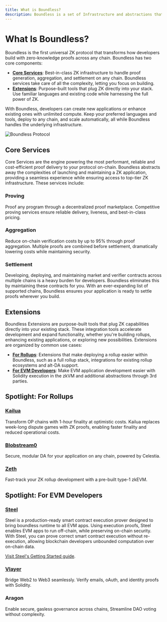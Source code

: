 ```yaml
---
title: What is Boundless?
description: Boundless is a set of Infrastructure and abstractions that provide the best place to develop your application, regardless of where you are.
---
```



# What Is Boundless?

Boundless is the first universal ZK protocol that transforms how developers build with zero-knowledge proofs across any chain. Boundless has two core components:

- [**Core Services**](#core-services): Best-in-class ZK infrastructure to handle proof generation, aggregation, and settlement on any chain. Boundless services take care of all the complexity, letting you focus on building.
- [**Extensions**](#extensions): Purpose-built tools that plug ZK directly into your stack. Use familiar languages and existing code while harnessing the full power of ZK.

With Boundless, developers can create new applications or enhance existing ones with unlimited compute. Keep your preferred languages and tools, deploy to any chain, and scale automatically, all while Boundless handles the underlying infrastructure.

![Boundless Protocol](/protocol.png)

## Core Services

Core Services are the engine powering the most performant, reliable and cost-efficient proof delivery to your protocol on-chain. Boundless abstracts away the complexities of launching and maintaining a ZK application, providing a seamless experience while ensuring access to top-tier ZK infrastructure. These services include:

### Proving

Proof any program through a decentralized proof marketplace. Competitive proving services ensure reliable delivery, liveness, and best-in-class pricing.

### Aggregation

Reduce on-chain verification costs by up to 95% through proof aggregation. Multiple proofs are combined before settlement, dramatically lowering costs while maintaining security.

### Settlement

Developing, deploying, and maintaining market and verifier contracts across multiple chains is a heavy burden for developers. Boundless eliminates this by maintaining these contracts for you. With an ever-expanding list of supported chains, Boundless ensures your application is ready to settle proofs wherever you build.

## Extensions

Boundless Extensions are purpose-built tools that plug ZK capabilities directly into your existing stack. These integration tools accelerate development and expand functionality, whether you're building rollups, enhancing existing applications, or exploring new possibilities. Extensions are organized by common use cases:

- [**For Rollups**](#for-rollups): Extensions that make deploying a rollup easier within Boundless, such as a full rollup stack, integrations for existing rollup ecosystems and alt-DA support.
- [**For EVM Developers**](#for-evm-developers): Make EVM application development easier with Solidity execution in the zkVM and additional abstractions through 3rd parties.

## Spotlight: For Rollups

### [Kailua](https://risczero.com/blog/kailua-how-it-works)

Transform OP chains with 1-hour finality at optimistic costs. Kailua replaces week-long dispute games with ZK proofs, enabling faster finality and reduced operational costs.

<LinkPreview url="https://risczero.com/blog/kailua-how-it-works"  />

### [Blobstream0](https://risczero.com/blog/powering-the-modular-expansion-with-blobstream-zero)

Secure, modular DA for your application on any chain, powered by Celestia.

<LinkPreview url="https://risczero.com/blog/powering-the-modular-expansion-with-blobstream-zero"  />

### [Zeth](https://risczero.com/zeth)

Fast-track your ZK rollup development with a pre-built type-1 zkEVM.

<LinkPreview url="https://risczero.com/zeth"  />

## Spotlight: For EVM Developers

### [Steel](https://risczero.com/steel)

Steel is a production-ready smart contract execution prover designed to bring boundless runtime to all EVM apps. Using execution proofs, Steel enables EVM apps to run off-chain, while preserving on-chain security. With Steel, you can prove correct smart contract execution without re-execution, allowing blockchain developers unbounded computation over on-chain data.

[Visit Steel's Getting Started guide](https://github.com/risc0/risc0-ethereum/tree/main/steel#getting-started-with-steel).

<LinkPreview url="https://risczero.com/steel"  />

### [Vlayer](https://book.vlayer.xyz)

Bridge Web2 to Web3 seamlessly. Verify emails, oAuth, and identity proofs with Solidity.

<LinkPreview url="https://book.vlayer.xyz"  />

### Aragon

Enable secure, gasless governance across chains, Streamline DAO voting without complexity.

<LinkPreview url="https://www.aragon.org"  />
